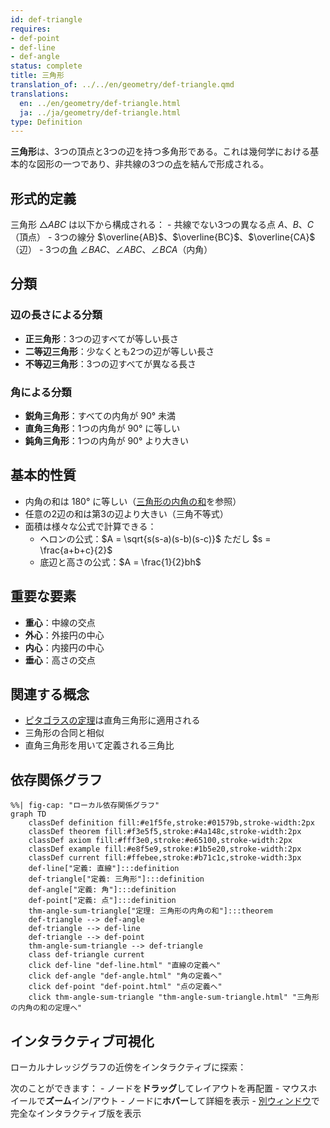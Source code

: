 ```yaml
---
id: def-triangle
requires:
- def-point
- def-line
- def-angle
status: complete
title: 三角形
translation_of: ../../en/geometry/def-triangle.qmd
translations:
  en: ../en/geometry/def-triangle.html
  ja: ../ja/geometry/def-triangle.html
type: Definition
---
```


**三角形**は、3つの頂点と3つの辺を持つ多角形である。これは幾何学における基本的な図形の一つであり、非共線の3つの[点](def-point.qmd)を結んで形成される。

## 形式的定義

三角形 $\triangle ABC$ は以下から構成される：
- 共線でない3つの異なる点 $A$、$B$、$C$（頂点）
- 3つの線分 $\overline{AB}$、$\overline{BC}$、$\overline{CA}$（辺）
- 3つの[角](def-angle.qmd) $\angle BAC$、$\angle ABC$、$\angle BCA$（内角）

## 分類

### 辺の長さによる分類
- **正三角形**：3つの辺すべてが等しい長さ
- **二等辺三角形**：少なくとも2つの辺が等しい長さ
- **不等辺三角形**：3つの辺すべてが異なる長さ

### 角による分類
- **鋭角三角形**：すべての内角が $90°$ 未満
- **直角三角形**：1つの内角が $90°$ に等しい
- **鈍角三角形**：1つの内角が $90°$ より大きい

## 基本的性質

- 内角の和は $180°$ に等しい（[三角形の内角の和](thm-angle-sum-triangle.qmd)を参照）
- 任意の2辺の和は第3の辺より大きい（三角不等式）
- 面積は様々な公式で計算できる：
  - ヘロンの公式：$A = \sqrt{s(s-a)(s-b)(s-c)}$ ただし $s = \frac{a+b+c}{2}$
  - 底辺と高さの公式：$A = \frac{1}{2}bh$

## 重要な要素

- **重心**：中線の交点
- **外心**：外接円の中心
- **内心**：内接円の中心
- **垂心**：高さの交点

## 関連する概念

- [ピタゴラスの定理](thm-pythagorean.qmd)は直角三角形に適用される
- 三角形の合同と相似
- 直角三角形を用いて定義される三角比

## 依存関係グラフ

```mermaid
%%| fig-cap: "ローカル依存関係グラフ"
graph TD
    classDef definition fill:#e1f5fe,stroke:#01579b,stroke-width:2px
    classDef theorem fill:#f3e5f5,stroke:#4a148c,stroke-width:2px
    classDef axiom fill:#fff3e0,stroke:#e65100,stroke-width:2px
    classDef example fill:#e8f5e9,stroke:#1b5e20,stroke-width:2px
    classDef current fill:#ffebee,stroke:#b71c1c,stroke-width:3px
    def-line["定義: 直線"]:::definition
    def-triangle["定義: 三角形"]:::definition
    def-angle["定義: 角"]:::definition
    def-point["定義: 点"]:::definition
    thm-angle-sum-triangle["定理: 三角形の内角の和"]:::theorem
    def-triangle --> def-angle
    def-triangle --> def-line
    def-triangle --> def-point
    thm-angle-sum-triangle --> def-triangle
    class def-triangle current
    click def-line "def-line.html" "直線の定義へ"
    click def-angle "def-angle.html" "角の定義へ"
    click def-point "def-point.html" "点の定義へ"
    click thm-angle-sum-triangle "thm-angle-sum-triangle.html" "三角形の内角の和の定理へ"
```

## インタラクティブ可視化

ローカルナレッジグラフの近傍をインタラクティブに探索：

::: {.graph-viz data-id="def-triangle" data-width="700" data-height="500"}
:::

次のことができます：
- ノードを**ドラッグ**してレイアウトを再配置
- マウスホイールで**ズーム**イン/アウト
- ノードに**ホバー**して詳細を表示
- [別ウィンドウ](../../output/interactive/ja/def-triangle.html){target="_blank"}で完全なインタラクティブ版を表示
